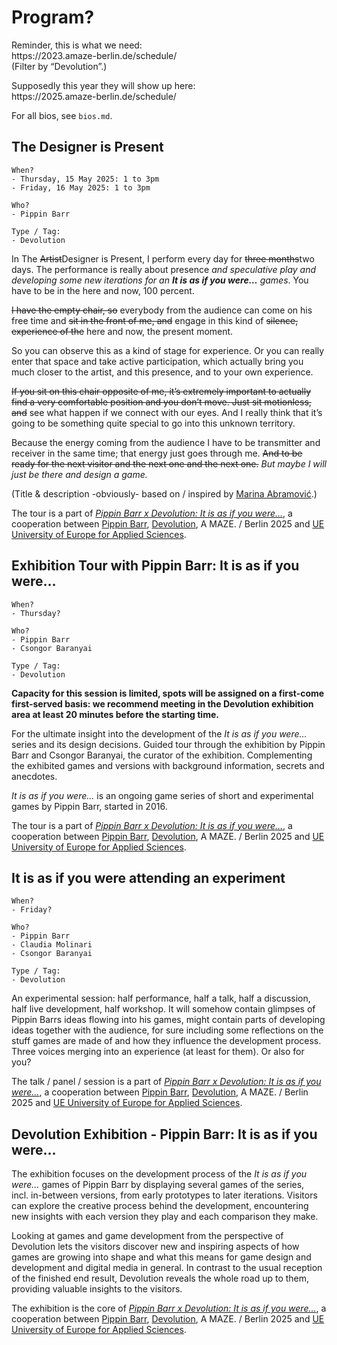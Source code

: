 # Program? {#sec-program}

Reminder, this is what we need:  
https://2023.amaze-berlin.de/schedule/  
(Filter by "Devolution".)

Supposedly this year they will show up here:  
https://2025.amaze-berlin.de/schedule/

For all bios, see `bios.md`.

## The Designer is Present

```
When?
- Thursday, 15 May 2025: 1 to 3pm
- Friday, 16 May 2025: 1 to 3pm

Who?
- Pippin Barr

Type / Tag:
- Devolution
```

In The ~~Artist~~Designer is Present, I perform every day for ~~three months~~two days. The performance is really about presence *and speculative play and developing some new iterations for an **It is as if you were...** games*. You have to be in the here and now, 100 percent.

~~I have the empty chair, so~~ everybody from the audience can come on his free time and ~~sit in the front of me, and~~ engage in this kind of ~~silence, experience of the~~ here and now, the present moment.

So you can observe this as a kind of stage for experience. Or you can really enter that space and take active participation, which actually bring you much closer to the artist, and this presence, and to your own experience.

~~If you sit on this chair opposite of me, it's extremely important to actually find a very comfortable position and you don't move. Just sit motionless, and~~ see what happen if we connect with our eyes. And I really think that it’s going to be something quite special to go into this unknown territory.

Because the energy coming from the audience I have to be transmitter and receiver in the same time; that energy just goes through me. ~~And to be ready for the next visitor and the next one and the next one.~~ *But maybe I will just be there and design a game.*

(Title & description -obviously- based on / inspired by [Marina Abramović](https://www.moma.org/audio/playlist/243/3133).)

The tour is a part of [*Pippin Barr x Devolution: It is as if you were...*](https://github.com/csongorb/growingstuff), a cooperation between [Pippin Barr](https://pippinbarr.com/), [Devolution](https://devolution.online/), A MAZE. / Berlin 2025 and [UE University of Europe for Applied Sciences](https://www.ue-germany.com).

## Exhibition Tour with Pippin Barr: It is as if you were...

```
When?
- Thursday?

Who?
- Pippin Barr
- Csongor Baranyai

Type / Tag:
- Devolution
```

**Capacity for this session is limited, spots will be assigned on a first-come first-served basis: we recommend meeting in the Devolution exhibition area at least 20 minutes before the starting time.**

For the ultimate insight into the development of the *It is as if you were...* series and its design decisions. Guided tour through the exhibition by Pippin Barr and Csongor Baranyai, the curator of the exhibition. Complementing the exhibited games and versions with background information, secrets and anecdotes.

*It is as if you were...* is an ongoing game series of short and experimental games by Pippin Barr, started in 2016.

The tour is a part of [*Pippin Barr x Devolution: It is as if you were...*](https://github.com/csongorb/growingstuff), a cooperation between [Pippin Barr](https://pippinbarr.com/), [Devolution](https://devolution.online/), A MAZE. / Berlin 2025 and [UE University of Europe for Applied Sciences](https://www.ue-germany.com).

## It is as if you were attending an experiment

```
When?
- Friday?

Who?
- Pippin Barr
- Claudia Molinari
- Csongor Baranyai

Type / Tag:
- Devolution
```

An experimental session: half performance, half a talk, half a discussion, half live development, half workshop. It will somehow contain glimpses of Pippin Barrs ideas flowing into his games, might contain parts of developing ideas together with the audience, for sure including some reflections on the stuff games are made of and how they influence the development process. Three voices merging into an experience (at least for them). Or also for you?

The talk / panel / session is a part of [*Pippin Barr x Devolution: It is as if you were...*](https://github.com/csongorb/growingstuff), a cooperation between [Pippin Barr](https://pippinbarr.com/), [Devolution](https://devolution.online/), A MAZE. / Berlin 2025 and [UE University of Europe for Applied Sciences](https://www.ue-germany.com).

## Devolution Exhibition - Pippin Barr: It is as if you were...

The exhibition focuses on the development process of the *It is as if you were...* games of Pippin Barr by displaying several games of the series, incl. in-between versions, from early prototypes to later iterations. Visitors can explore the creative process behind the development, encountering new insights with each version they play and each comparison they make. 

Looking at games and game development from the perspective of Devolution lets the visitors discover new and inspiring aspects of how games are growing into shape and what this means for game design and development and digital media in general. In contrast to the usual reception of the finished end result, Devolution reveals the whole road up to them, providing valuable insights to the visitors.

The exhibition is the core of [*Pippin Barr x Devolution: It is as if you were...*](https://github.com/csongorb/growingstuff), a cooperation between [Pippin Barr](https://pippinbarr.com/), [Devolution](https://devolution.online/), A MAZE. / Berlin 2025 and [UE University of Europe for Applied Sciences](https://www.ue-germany.com).
